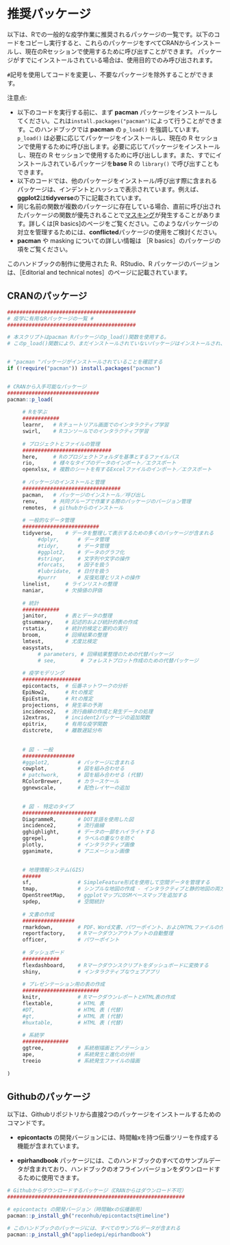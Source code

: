 # 推奨パッケージ

以下は、Rでの一般的な疫学作業に推奨されるパッケージの一覧です。以下のコードをコピーし実行すると、これらのパッケージをすべてCRANからインストールし、現在のRセッションで使用するために呼び出すことができます。 パッケージがすでにインストールされている場合は、使用目的でのみ呼び出されます。

`#`記号を使用してコードを変更し、不要なパッケージを除外することができます。

注意点:

-   以下のコードを実行する前に、まず **pacman** パッケージをインストールしてください。これは`install.packages("pacman")`によって行うことができます。このハンドブックでは **pacman** の `p_load()` を強調しています。`p_load()` は必要に応じてパッケージをインストールし、現在の R セッションで使用するために呼び出します。必要に応じてパッケージをインストールし、現在の R セッションで使用するために呼び出しします。また、すでにインストールされているパッケージを**base** R の `library()` で呼び出すこともできます。
-   以下のコードでは、他のパッケージをインストール/呼び出す際に含まれるパッケージは、インデントとハッシュで表示されています。例えば、**ggplot2**は**tidyverse**の下に記載されています。
-   同じ名前の関数が複数のパッケージに存在している場合、直前に呼び出されたパッケージの関数が優先されることで[マスキング]{.ul}が発生することがあります。詳しくは\[R basics\]のページをご覧ください。このようなパッケージの対立を管理するためには、**conflicted**パッケージの使用をご検討ください。
-   **pacman** や masking についての詳しい情報は ［R basics］のパッケージの項をご覧ください。

このハンドブックの制作に使用された R、RStudio、R パッケージのバージョンは、［Editorial and technical notes］のページに記載されています。\

## CRANのパッケージ

```r

##########################################
# 疫学に有用なRパッケージの一覧 #
##########################################

# 本スクリプトはpacman Rパッケージのp_load()関数を使用する。
# このp_load()関数により、まだインストールされていないパッケージはインストールされ、すでにインストールされているパッケージは使用するために呼び出される。


# "pacman "パッケージがインストールされていることを確認する
if (!require("pacman")) install.packages("pacman")


# CRANから入手可能なパッケージ
##############################
pacman::p_load(
     
     # Rを学ぶ
     ############
     learnr,   # Rチュートリアル画面でのインタラクティブ学習
     swirl,    # Rコンソールでのインタラクティブ学習
        
     # プロジェクトとファイルの管理
     #############################
     here,     # Rのプロジェクトフォルダを基準とするファイルパス
     rio,      # 様々なタイプのデータのインポート／エクスポート
     openxlsx, # 複数のシートを有するExcelファイルのインポート／エクスポート 
     
     # パッケージのインストールと管理
     ################################
     pacman,   # パッケージのインストール／呼び出し
     renv,     # 共同グループで作業する際のパッケージのバージョン管理
     remotes,  # githubからのインストール
     
     # 一般的なデータ管理
     #########################
     tidyverse,    # データを整理して表示するための多くのパッケージが含まれる
          #dplyr,      # データ管理
          #tidyr,      # データ管理
          #ggplot2,    # データのグラフ化
          #stringr,    # 文字列や文字の操作
          #forcats,    # 因子を扱う 
          #lubridate,  # 日付を扱う
          #purrr       # 反復処理とリストの操作
     linelist,     # ラインリストの整理
     naniar,       # 欠損値の評価
     
     # 統計  
     ############
     janitor,      # 表とデータの整理
     gtsummary,    # 記述的および統計的表の作成
     rstatix,      # 統計的検定と要約の実行
     broom,        # 回帰結果の整理
     lmtest,       # 尤度比検定
     easystats,
          # parameters, # 回帰結果整理のための代替パッケージ
          # see,        # フォレストプロット作成のための代替パッケージ
     
     # 疫学モデリング
     ###################
     epicontacts,  # 伝番ネットワークの分析
     EpiNow2,      # Rtの推定
     EpiEstim,     # Rtの推定
     projections,  # 発生率の予測
     incidence2,   # 流行曲線の作成と発生データの処理
     i2extras,     # incident2パッケージの追加関数
     epitrix,      # 有用な疫学関数
     distcrete,    # 離散遅延分布
     
     
     # 図 - 一般
     #################
     #ggplot2,         # パッケージに含まれる
     cowplot,          # 図を組み合わせる  
     # patchwork,      # 図を組み合わせる (代替)     
     RColorBrewer,     # カラースケール
     ggnewscale,       # 配色レイヤーの追加

     
     # 図 - 特定のタイプ
     ########################
     DiagrammeR,       # DOT言語を使用した図
     incidence2,       # 流行曲線
     gghighlight,      # データの一部をハイライトする
     ggrepel,          # ラベルの重なりを防ぐ
     plotly,           # インタラクティブ画像
     gganimate,        # アニメーション画像 

     
     # 地理情報システム(GIS)
     ######
     sf,               # SimpleFeature形式を使用して空間データを管理する
     tmap,             # シンプルな地図の作成 - インタラクティブと静的地図の両方で機能
     OpenStreetMap,    # ggplotマップにOSMベースマップを追加する
     spdep,            # 空間統計 
     
     # 文書の作成
     #################
     rmarkdown,        # PDF、Word文書、パワーポイント、およびHTMLファイルの作成
     reportfactory,    # Rマークダウンアウトプットの自動整理
     officer,          # パワーポイント
     
     # ダッシュボード
     ############
     flexdashboard,    # Rマークダウンスクリプトをダッシュボードに変換する
     shiny,            # インタラクティブなウェブアプリ
     
     # プレゼンテーション用の表の作成
     #########################
     knitr,            # RマークダウンレポートとHTML表の作成
     flextable,        # HTML 表
     #DT,              # HTML 表 (代替)
     #gt,              # HTML 表 (代替)
     #huxtable,        # HTML 表 (代替) 
     
     # 系統学
     ###############
     ggtree,           # 系統樹描画とアノテーション
     ape,              # 系統発生と進化の分析
     treeio            # 系統発生ファイルの描画
 
)

```

## Githubのパッケージ

以下は、Githubリポジトリから直接2つのパッケージをインストールするためのコマンドです。

-   **epicontacts** の開発バージョンには、時間軸xを持つ伝番ツリーを作成する機能が含まれています。

-   **epirhandbook** パッケージには、このハンドブックのすべてのサンプルデータが含まれており、ハンドブックのオフラインバージョンをダウンロードするために使用できます。

```r
# Githubからダウンロードするパッケージ（CRANからはダウンロード不可）
##########################################################

# epicontacts の開発バージョン（時間軸xの伝播鎖用）
pacman::p_install_gh("reconhub/epicontacts@timeline")

# このハンドブックのパッケージには、すべてのサンプルデータが含まれる 
pacman::p_install_gh("appliedepi/epirhandbook")



```
